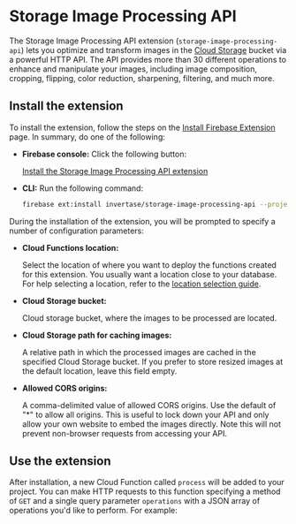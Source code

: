 # Storage Image Processing API

The Storage Image Processing API extension (`storage-image-processing-api`) lets you optimize and transform images in the [Cloud Storage](https://firebase.google.com/docs/storage) bucket via a powerful HTTP API. The API provides more than 30 different operations to enhance and manipulate your images, including image composition, cropping, flipping, color reduction, sharpening, filtering, and much more.

## Install the extension

To install the extension, follow the steps on the [Install Firebase Extension](https://firebase.google.com/docs/extensions/install-extensions) page. In summary, do one of the following:

- **Firebase console:** Click the following button:

  [Install the Storage Image Processing API extension](https://console.firebase.google.com/project/_/extensions/install?ref=invertase/storage-image-processing-api)

- **CLI:** Run the following command:

  ```bash
  firebase ext:install invertase/storage-image-processing-api --project=projectId-or-alias
  ```

During the installation of the extension, you will be prompted to specify a number of configuration parameters:

- **Cloud Functions location:**

  Select the location of where you want to deploy the functions created for this extension. You usually want a location close to your database. For help selecting a location, refer to the [location selection guide](https://firebase.google.com/docs/functions/locations).

- **Cloud Storage bucket:**

  Cloud storage bucket, where the images to be processed are located.

- **Cloud Storage path for caching images:**

  A relative path in which the processed images are cached in the specified Cloud Storage bucket. If you prefer to store resized images at the default location, leave this field empty.

- **Allowed CORS origins:**

  A comma-delimited value of allowed CORS origins. Use the default of "\*" to allow all origins. This is useful to lock down your API and only allow your own website to embed the images directly. Note this will not prevent non-browser requests from accessing your API.

## Use the extension

After installation, a new Cloud Function called `process` will be added to your project. You can make HTTP requests to this function specifying a method of `GET` and a single query parameter `operations` with a JSON array of operations you'd like to perform. For example:
